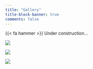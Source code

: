 ```yaml
---
title: "Gallery"
title-block-banner: true
comments: false
---
```


{{< fa hammer >}} Under construction...

::: {layout-ncol=3}

![](img/formica1_small.jpg)

![](img/macu1_small.jpg)

![](img/macu2_small.jpg)

:::